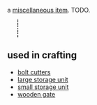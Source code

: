 {{FixTitle}}
a [[Items#miscellaneous|miscellaneous item]]. TODO.

{{Item|<nowiki>~</nowiki>}}
<div style="border-left:2px dotted black; margin:10px 23px; height:40px;"></div>
{{Desc
|rope
|a small section of rope, its ends frayed.
|not craftable
|weighs 3 units
|internal name (for bot developers): rope
|finding:
|''please edit this section''
}}
== used in crafting ==

* [[bolt cutters]]
* [[large storage unit]]
* [[small storage unit]]
* [[wooden gate]]